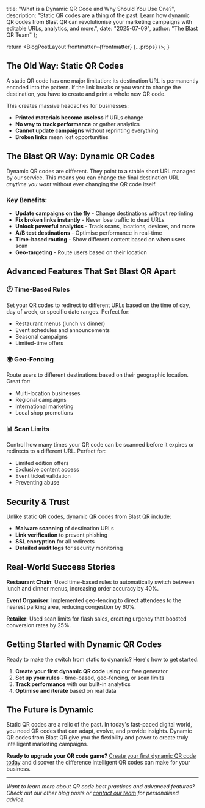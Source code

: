 
  title: "What is a Dynamic QR Code and Why Should You Use One?",
  description: "Static QR codes are a thing of the past. Learn how dynamic QR codes from Blast QR can revolutionise your marketing campaigns with editable URLs, analytics, and more.",
  date: "2025-07-09",
  author: "The Blast QR Team"
};

  return <BlogPostLayout frontmatter={frontmatter} {...props} />;
}

## The Old Way: Static QR Codes

A static QR code has one major limitation: its destination URL is permanently encoded into the pattern. If the link breaks or you want to change the destination, you have to create and print a whole new QR code.

This creates massive headaches for businesses:
- **Printed materials become useless** if URLs change
- **No way to track performance** or gather analytics
- **Cannot update campaigns** without reprinting everything
- **Broken links** mean lost opportunities

## The Blast QR Way: Dynamic QR Codes

Dynamic QR codes are different. They point to a stable short URL managed by our service. This means you can change the final destination URL *anytime you want* without ever changing the QR code itself.

### Key Benefits:

- **Update campaigns on the fly** - Change destinations without reprinting
- **Fix broken links instantly** - Never lose traffic to dead URLs
- **Unlock powerful analytics** - Track scans, locations, devices, and more
- **A/B test destinations** - Optimise performance in real-time
- **Time-based routing** - Show different content based on when users scan
- **Geo-targeting** - Route users based on their location

## Advanced Features That Set Blast QR Apart

### 🕐 Time-Based Rules
Set your QR codes to redirect to different URLs based on the time of day, day of week, or specific date ranges. Perfect for:
- Restaurant menus (lunch vs dinner)
- Event schedules and announcements
- Seasonal campaigns
- Limited-time offers

### 🌍 Geo-Fencing
Route users to different destinations based on their geographic location. Great for:
- Multi-location businesses
- Regional campaigns
- International marketing
- Local shop promotions

### 📊 Scan Limits
Control how many times your QR code can be scanned before it expires or redirects to a different URL. Perfect for:
- Limited edition offers
- Exclusive content access
- Event ticket validation
- Preventing abuse

## Security & Trust

Unlike static QR codes, dynamic QR codes from Blast QR include:
- **Malware scanning** of destination URLs
- **Link verification** to prevent phishing
- **SSL encryption** for all redirects
- **Detailed audit logs** for security monitoring

## Real-World Success Stories

**Restaurant Chain**: Used time-based rules to automatically switch between lunch and dinner menus, increasing order accuracy by 40%.

**Event Organiser**: Implemented geo-fencing to direct attendees to the nearest parking area, reducing congestion by 60%.

**Retailer**: Used scan limits for flash sales, creating urgency that boosted conversion rates by 25%.

## Getting Started with Dynamic QR Codes

Ready to make the switch from static to dynamic? Here's how to get started:

1. **Create your first dynamic QR code** using our free generator
2. **Set up your rules** - time-based, geo-fencing, or scan limits
3. **Track performance** with our built-in analytics
4. **Optimise and iterate** based on real data

## The Future is Dynamic

Static QR codes are a relic of the past. In today's fast-paced digital world, you need QR codes that can adapt, evolve, and provide insights. Dynamic QR codes from Blast QR give you the flexibility and power to create truly intelligent marketing campaigns.

**Ready to upgrade your QR code game?** [Create your first dynamic QR code today](/generate) and discover the difference intelligent QR codes can make for your business.

---

*Want to learn more about QR code best practices and advanced features? Check out our other blog posts or [contact our team](mailto:support@blastqr.com) for personalised advice.*